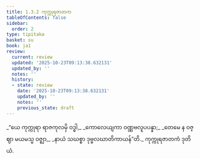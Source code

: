 ```yaml
---
title: 1.3.2 ကုက္ကုရဇာတက
tableOfContents: false
sidebar:
  order: 2
type: tipitaka
basket: su
book: ja1
review:
  current: review
  updated: '2025-10-23T09:13:38.632131'
  updated_by: ''
  notes: ''
  history:
  - state: review
    date: '2025-10-23T09:13:38.632131'
    updated_by: ''
    notes: ''
    previous_state: draft
---
```



<ReviewStatus review={frontmatter.review} showDetails={true} />

<HypothesisAnnotation frontmatter={frontmatter} />

<DynamicBreadcrumb />

<Division number="22" book="ja1" e="ch" v="22" p="6">

<Paragraph number="48" type="verses" book="ja1">
_“ယေ ကုက္ကုရာ ရာဇကုလမှိ ဝဒ္ဓါ,_  
_ကောလေယျကာ ဝဏ္ဏဗလူပပန္နာ;_  
_တေမေ န ဝဇ္ဈာ မယမသ္မ ဝဇ္ဈာ,_  
_နာယံ သဃစ္စာ ဒုဗ္ဗလဃာတိကာယန်”တိ._  


</Paragraph>
</Division>

<Paragraph number="49" type="center" book="ja1">
ကုက္ကုရဇာတကံ ဒုတိယံ.
</Paragraph>